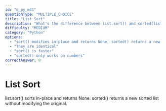 ```yaml
---
id: "q_py_m41"
questionType: "MULTIPLE_CHOICE"
title: "List Sort"
description: "What's the difference between list.sort() and sorted(list)?"
difficulty: "MEDIUM"
category: "Python"
options:
  - "sort() modifies in-place and returns None, sorted() returns a new list"
  - "They are identical"
  - "sort() is faster"
  - "sorted() only works on numbers"
correctAnswer: 0
---
```


# List Sort

list.sort() sorts in-place and returns None. sorted() returns a new sorted list without modifying the original.

